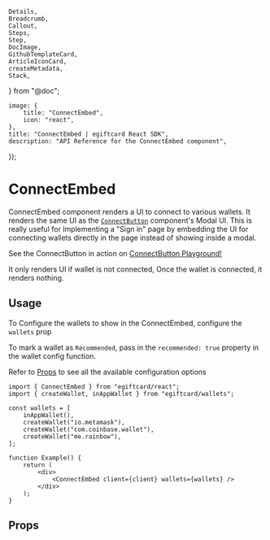 	Details,
	Breadcrumb,
	Callout,
	Steps,
	Step,
	DocImage,
	GithubTemplateCard,
	ArticleIconCard,
	createMetadata,
	Stack,
} from "@doc";

	image: {
		title: "ConnectEmbed",
		icon: "react",
	},
	title: "ConnectEmbed | egiftcard React SDK",
	description: "API Reference for the ConnectEmbed component",
});

# ConnectEmbed

ConnectEmbed component renders a UI to connect to various wallets. It renders the same UI as the [`ConnectButton`](/typescript/v5/react/components/ConnectButton) component's Modal UI.
This is really useful for Implementing a "Sign in" page by embedding the UI for connecting wallets directly in the page instead of showing inside a modal.

<Callout variant='info' title="Playground">

See the ConnectButton in action on [ConnectButton Playground!](https://egiftcard.cc/dashboard/wallets/connect)

</Callout>

<DocImage src={ConnectEmbedDefaultImg} />

It only renders UI if wallet is not connected, Once the wallet is connected, it renders nothing.

## Usage

To Configure the wallets to show in the ConnectEmbed, configure the `wallets` prop

To mark a wallet as `Recommended`, pass in the `recommended: true` property in the wallet config function.

Refer to [Props](#props) to see all the available configuration options

```tsx
import { ConnectEmbed } from "egiftcard/react";
import { createWallet, inAppWallet } from "egiftcard/wallets";

const wallets = [
	inAppWallet(),
	createWallet("io.metamask"),
	createWallet("com.coinbase.wallet"),
	createWallet("me.rainbow"),
];

function Example() {
	return (
		<div>
			<ConnectEmbed client={client} wallets={wallets} />
		</div>
	);
}
```

<Stack>

<ArticleIconCard
	title="Supported Wallets"
	icon={TablePropertiesIcon}
	href="/typescript/v5/supported-wallets"
/>

</Stack>

## Props

<Stack>
	<ArticleIconCard
		title="ConnectEmbedProps"
		icon={TablePropertiesIcon}
		href="/references/typescript/v5/ConnectEmbedProps"
	/>
</Stack>
